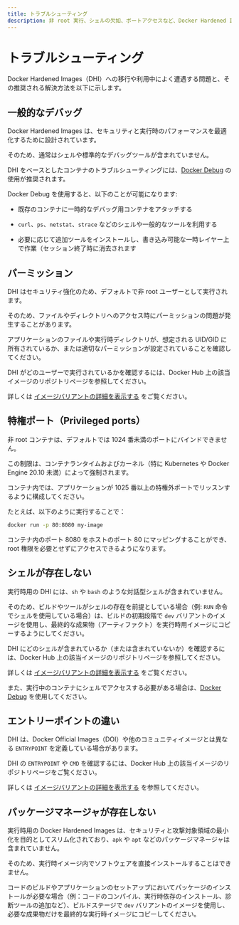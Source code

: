 ```yaml
---
title: トラブルシューティング
description: 非 root 実行、シェルの欠如、ポートアクセスなど、Docker Hardened Images の構築・実行・デバッグ時によくある問題を解決します。
---
```


# トラブルシューティング

Docker Hardened Images（DHI）への移行や利用中によく遭遇する問題と、その推奨される解決方法を以下に示します。

## 一般的なデバッグ

Docker Hardened Images は、セキュリティと実行時のパフォーマンスを最適化するために設計されています。

そのため、通常はシェルや標準的なデバッグツールが含まれていません。

DHI をベースとしたコンテナのトラブルシューティングには、[Docker Debug](/dhi/how-to/debug) の使用が推奨されます。

Docker Debug を使用すると、以下のことが可能になります:

- 既存のコンテナに一時的なデバッグ用コンテナをアタッチする

- `curl`、`ps`、`netstat`、`strace` などのシェルや一般的なツールを利用する

- 必要に応じて追加ツールをインストールし、書き込み可能な一時レイヤー上で作業（セッション終了時に消去されます

## パーミッション

DHI はセキュリティ強化のため、デフォルトで非 root ユーザーとして実行されます。

そのため、ファイルやディレクトリへのアクセス時にパーミッションの問題が発生することがあります。

アプリケーションのファイルや実行時ディレクトリが、想定される UID/GID に所有されているか、または適切なパーミッションが設定されていることを確認してください。

DHI がどのユーザーで実行されているかを確認するには、Docker Hub 上の該当イメージのリポジトリページを参照してください。

詳しくは [イメージバリアントの詳細を表示する](/dhi/how-to/explore) をご覧ください。

## 特権ポート（Privileged ports）

非 root コンテナは、デフォルトでは 1024 番未満のポートにバインドできません。

この制限は、コンテナランタイムおよびカーネル（特に Kubernetes や Docker Engine 20.10 未満）によって強制されます。

コンテナ内では、アプリケーションが 1025 番以上の特権外ポートでリッスンするように構成してください。

たとえば、以下のように実行することで：

```bash
docker run -p 80:8080 my-image
```

コンテナ内のポート 8080 をホストのポート 80 にマッピングすることができ、root 権限を必要とせずにアクセスできるようになります。

## シェルが存在しない

実行時用の DHI には、`sh` や `bash` のような対話型シェルが含まれていません。

そのため、ビルドやツールがシェルの存在を前提としている場合（例: `RUN` 命令でシェルを使用している場合）は、ビルドの初期段階で `dev` バリアントのイメージを使用し、最終的な成果物（アーティファクト）を実行時用イメージにコピーするようにしてください。

DHI にどのシェルが含まれているか（または含まれていないか）を確認するには、Docker Hub 上の該当イメージのリポジトリページを参照してください。

詳しくは [イメージバリアントの詳細を表示する](/dhi/how-to/explore) をご覧ください。

また、実行中のコンテナにシェルでアクセスする必要がある場合は、[Docker Debug](/dhi/how-to/debug) を使用してください。

## エントリーポイントの違い

DHI は、Docker Official Images（DOI）や他のコミュニティイメージとは異なる `ENTRYPOINT` を定義している場合があります。

DHI の `ENTRYPOINT` や `CMD` を確認するには、Docker Hub 上の該当イメージのリポジトリページをご覧ください。

詳しくは [イメージバリアントの詳細を表示する](/dhi/how-to/explore) を参照してください。

## パッケージマネージャが存在しない

実行時用の Docker Hardened Images は、セキュリティと攻撃対象領域の最小化を目的としてスリム化されており、`apk` や `apt` などのパッケージマネージャは含まれていません。

そのため、実行時イメージ内でソフトウェアを直接インストールすることはできません。

コードのビルドやアプリケーションのセットアップにおいてパッケージのインストールが必要な場合（例：コードのコンパイル、実行時依存のインストール、診断ツールの追加など）、ビルドステージで `dev` バリアントのイメージを使用し、必要な成果物だけを最終的な実行時イメージにコピーしてください。
